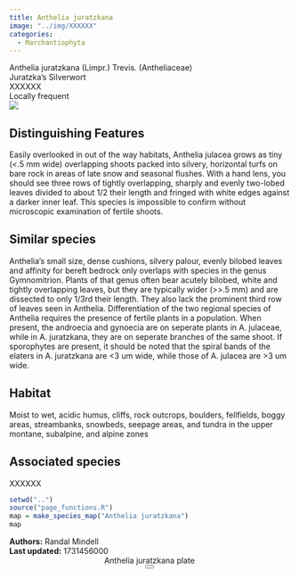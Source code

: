 ```yaml
---
title: Anthelia juratzkana
image: "../img/XXXXXX"
categories:
  - Marchantiophyta
---
```


<div class="info-panel">
 <div class="info-top">
  <div class="taxon-scientific"><span class="taxon-name">Anthelia juratzkana</span> <span class="taxon-authority">(Limpr.) Trevis.</span> <span class="taxon-family">(Antheliaceae)</span></div>
  <div class="taxon-common">Juratzka's Silverwort</div>
 </div>
 <div class="info-bottom">
  <div class="taxon-qnd">XXXXXX</div>
  <div class="taxon-abundance">Locally frequent</div>
 </div>
</div>
<div class="imerss-content-frame">
 <div class="imerss-image-header">
  <div class="imerss-image-holder imerss-column-left" data-toggle="tooltip" style="background-image: url(../img/XXXXXX)" title="XXXXXX">
  </div>

  <div class="imerss-image-holder imerss-column-right" data-toggle="tooltip" style="background-image: url(../img/XXXXXX)" title="XXXXXX">
  </div>
 
 </div>
 <div class="imerss-content-lower">
  <div class="imerss-column-left">
  <div class="tab-microscope" data-micromodal-trigger="modal-plate">
  <img src="../img/bryo guide microscope.png"/>
  </div>

<h2>Distinguishing Features</h2>

Easily overlooked in out of the way habitats, Anthelia julacea grows as tiny (&lt;.5 mm wide) overlapping  shoots packed into silvery, horizontal turfs on bare rock in areas of late snow and seasonal flushes. With a hand lens, you should see three rows of tightly overlapping, sharply and evenly two-lobed leaves divided to about 1/2 their length and fringed with white edges against a darker inner leaf. This species is impossible to confirm without microscopic examination of fertile shoots. 

<h2>Similar species</h2>

Anthelia's small size, dense cushions, silvery palour, evenly bilobed leaves and affinity for bereft bedrock only overlaps with species in the genus Gymnomitrion. Plants of that genus often bear acutely bilobed, white and tightly overlapping leaves, but they are typically wider (&gt;&gt;.5 mm) and are dissected to only 1/3rd their length. They also lack the prominent third row of leaves seen in Anthelia. Differentiation of the two regional species of Anthelia requires the presence of fertile plants in a population. When present, the androecia and gynoecia are on seperate plants in A. julaceae, while in A. juratzkana, they are on seperate branches of the same shoot. If sporophytes are present, it should be noted that the spiral bands of the elaters in A. juratzkana are &lt;3 um wide, while those of A. julacea are &gt;3 um wide. 

<h2>Habitat</h2>

Moist to wet, acidic humus, cliffs, rock outcrops, boulders, fellfields, boggy areas, streambanks, snowbeds, seepage areas, and tundra in the upper montane, subalpine, and alpine zones

<h2>Associated species</h2>

XXXXXX
</div>

<div class="imerss-column-right">

<div class="imerss-image-holder imerss-column-right" data-toggle="tooltip" style="background-image: url(../img/XXXXX)" title="XXXXX">
</div>

<div class="imerss-map-holder">
```r
setwd("..")
source("page_functions.R")
map = make_species_map("Anthelia juratzkana")
map
```
</div>

</div>

</div>
</div>

<div class="taxon-footer">
 <div class="taxon-authors"><b>Authors:</b> <span>Randal Mindell</span></div>
 <div class="taxon-update"><b>Last updated:</b> <span>1731456000</span></div>
</div>

<div class="modal micromodal-slide" id="modal-plate" aria-hidden="true">
 <div class="modal__overlay" tabindex="-1" data-micromodal-close>
  <div class="modal__container" role="dialog" aria-modal="true" aria-labelledby="modal-plate-title" >
   <header class="modal__header">
   <div class="modal__title" id="modal-plate-title">
  Anthelia juratzkana plate
   </div>
   <button class="modal__close" aria-label="Close" data-micromodal-close></button>
   </header>
  <div class="modal__content" id="modal-plate-content">
   <div class="imerss-image-holder" data-toggle="tooltip" style="background-image: url(../img/XXXXX)" title="XXXXX">
  </div>
  </div>
  </div>
 </div>
</div>

<script src="../js/micromodal.min.js"></script>
<link href="../css/style-taxon.css" rel="stylesheet">
<link href="../css/micromodal.css" rel="stylesheet">

<script>
MicroModal.init();
</script>

